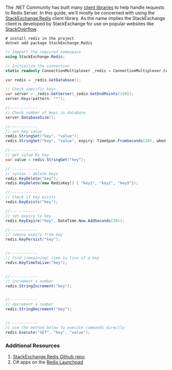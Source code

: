 The .NET Community has built many [client libraries](https://redis.io/clients#c-sharp) to help handle requests to Redis Server. In this guide, we'll mostly be concerned with using the [StackExchange.Redis](https://github.com/StackExchange/StackExchange.Redis) client library. As the name implies the StackExchange client is developed by StackExchange for use on popular websites like [StackOverflow](https://stackoverflow.com/).

```shell
# install redis in the project
dotnet add package StackExchange.Redis
```

```csharp
// Impport the required namespace
using StackExchange.Redis;

// Initialize the connection
static readonly ConnectionMultiplexer _redis = ConnectionMultiplexer.Connect("localhost:6379");
```

```csharp
var redis = _redis.GetDatabase();

// Check specific keys
var server = _redis.GetServer(_redis.GetEndPoints()[0]);
server.Keys(pattern: "*");

//------------
// Check number of keys in database
server.DatabaseSize();

//------------
// set key value
redis.StringSet("key", "value");
redis.StringSet("key", "value", expiry: TimeSpan.FromSeconds(10), when: When.NotExists);

//------------
// get value by key
var value = redis.StringGet("key");

//------------
// syntax : delete keys
redis.KeyDelete("key");
redis.KeyDelete(new RedisKey[] { "key1", "key2", "key3"});

//------------
// Check if key exists
redis.KeyExists("key");

//------------
// set expiry to key
redis.KeyExpire("key", DateTime.Now.AddSeconds(30));

//------------
// remove expiry from key
redis.KeyPersist("key");


//------------
// find (remaining) time to live of a key
redis.KeyTimeToLive("key");


//------------
// increment a number
redis.StringIncrement("key");


//------------
// decrement a number
redis.StringDecrement("key");


//------------
// use the method below to execute commands directly
redis.Execute("SET", "key", "value");
```

### Additional Resources

1. [StackExchange.Redis Github repo](https://github.com/StackExchange/StackExchange.Redis)
1. C# apps on the [Redis Launchpad](https://launchpad.redis.com/)
